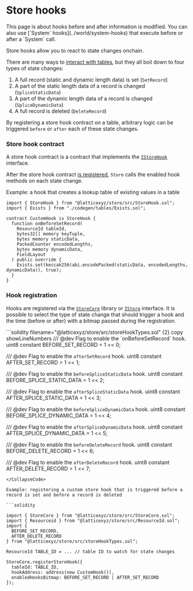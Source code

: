 
# Store hooks

<Callout type="info" emoji="ⓘ">
  This page is about hooks before and after information is modified. You can also use [`System`
  hooks](../world/system-hooks) that execute before or after a `System` call.
</Callout>

Store hooks allow you to react to state changes onchain.

There are many ways to [interact with tables](./reference/store-core), but they all boil down to four types of state changes:

1. A full record (static and dynamic length data) is set (`SetRecord`)
2. A part of the static length data of a record is changed (`SpliceStaticData`)
3. A part of the dynamic length data of a record is changed (`SpliceDynamicData`)
4. A full record is deleted (`DeleteRecord`)

By registering a store hook contract on a table, arbitrary logic can be triggered `before` or `after` each of these state changes.

### Store hook contract

A store hook contract is a contract that implements the [`IStoreHook`](./reference/store-hook) interface.

After the store hook contract [is registered](#register-a-hook), `Store` calls the enabled hook methods on each state change.

Example: a hook that creates a lookup table of existing values in a table

```solidity copy
import { StoreHook } from "@latticexyz/store/src/StoreHook.sol";
import { Exists } from "./codegen/tables/Exists.sol";

contract CustomHook is StoreHook {
  function onBeforeSetRecord(
    ResourceId tableId,
    bytes32[] memory keyTuple,
    bytes memory staticData,
    PackedCounter encodedLengths,
    bytes memory dynamicData,
    FieldLayout
  ) public override {
    Exists.set(keccak256(abi.encodePacked(staticData, encodedLengths, dynamicData)), true);
  }
}
```

### Hook registration

Hooks are registered via the [`StoreCore`](./reference/store-core) library or [`IStore`](./reference/store) interface.
It is possible to select the type of state change that should trigger a hook and the time (before or after) with a bitmap passed during the registration.

<CollapseCode>
```solidity filename="@latticexyz/store/src/storeHookTypes.sol" {2} copy showLineNumbers
/// @dev Flag to enable the `onBeforeSetRecord` hook.
uint8 constant BEFORE_SET_RECORD = 1 << 0;

/// @dev Flag to enable the `afterSetRecord` hook.
uint8 constant AFTER_SET_RECORD = 1 << 1;

/// @dev Flag to enable the `beforeSpliceStaticData` hook.
uint8 constant BEFORE_SPLICE_STATIC_DATA = 1 << 2;

/// @dev Flag to enable the `afterSpliceStaticData` hook.
uint8 constant AFTER_SPLICE_STATIC_DATA = 1 << 3;

/// @dev Flag to enable the `beforeSpliceDynamicData` hook.
uint8 constant BEFORE_SPLICE_DYNAMIC_DATA = 1 << 4;

/// @dev Flag to enable the `afterSpliceDynamicData` hook.
uint8 constant AFTER_SPLICE_DYNAMIC_DATA = 1 << 5;

/// @dev Flag to enable the `beforeDeleteRecord` hook.
uint8 constant BEFORE_DELETE_RECORD = 1 << 6;

/// @dev Flag to enable the `afterDeleteRecord` hook.
uint8 constant AFTER_DELETE_RECORD = 1 << 7;

````
</CollapseCode>

Example: registering a custom store hook that is triggered before a record is set and before a record is deleted

```solidity

import { StoreCore } from "@latticexyz/store/src/StoreCore.sol";
import { Resourceid } from "@latticexyz/store/src/ResourceId.sol";
import {
  BEFORE_SET_RECORD,
  AFTER_DELETE_RECORD
} from "@latticexyz/store/src/storeHookTypes.sol";

ResourceId TABLE_ID = ... // table ID to watch for state changes

StoreCore.registerStoreHook({
  tableId: TABLE_ID,
  hookAddress: address(new CustomHook()),
  enabledHooksBitmap: BEFORE_SET_RECORD | AFTER_SET_RECORD
});
````
